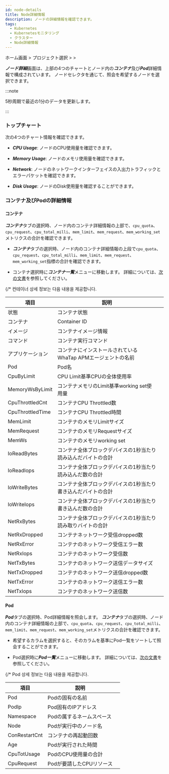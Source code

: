 ```yaml
---
id: node-details
title: Node詳細情報
description: ノードの詳細情報を確認できます。
tags:
  - Kubernetes
  - Kubernetesモニタリング
  - クラスター
  - Node詳細情報
---
```


ホーム画面 > プロジェクト選択 > <Cmdname sid="cluster" className="uitext" /> > <Cmdname sid="node_detail" className="uitext" />

***ノード詳細***画面は、上部の4つのチャートとノード内の***コンテナ***及び***Pod***詳細情報で構成されています。 ノードセレクタを通じて、照会を希望するノードを選択できます。

<ImgLang img='k8s-resource-node-detail.png' desc='ノード詳細画面' />

:::note 

5秒周期で最近の1分のデータを更新します。

:::

### トップチャート

次の4つのチャート情報を確認できます。

- ***CPU Usage***: ノードのCPU使用量を確認できます。

- ***Memory Usage***: ノードのメモリ使用量を確認できます。

- ***Network***: ノードのネットワークインターフェイスの入出力トラフィックとエラーパケットを確認できます。

- ***Disk Usage***: ノードのDisk使用量を確認することができます。 

### コンテナ及びPodの詳細情報

#### コンテナ

***コンテナ***タブの選択時、ノード内のコンテナ詳細情報の上部で、`cpu_quota`、`cpu_request`、`cpu_total_milli`、`mem_limit`、`mem_request`、`mem_working_set`メトリクスの合計を確認できます。 

- ***コンテナ***タブの選択時、ノード内のコンテナ詳細情報の上段で`cpu_quota`、`cpu_request`、`cpu_total_milli`、`mem_limit`、`mem_request`、`mem_working_set`指標の合計を確認できます。 

- コンテナ選択時に***コンテナ一覧***メニューに移動します。 詳細については、[次の文書](resource-container-list)を参照してください。

{/* 컨테이너 상세 정보는 다음 내용을 제공합니다. 

| 項目               | 説明                                                |      |
| ---------------- | ------------------------------------------------- | ---- |
| 状態               | コンテナ状態                                            |      |
| コンテナ             | Container ID                                      |      |
| イメージ             | コンテナイメージ情報                                        |      |
| コマンド             | コンテナ実行コマンド                                        |      |
| アプリケーション         | コンテナにインストールされているWhaTap APMエージェントの名前               |      |
| Pod              | Pod名                                              |      |
| CpuByLimit       | CPU Limit基準CPUの全体使用率                              |      |
| MemoryWsByLimit  | コンテナメモリのLimit基準working set使用量                     |      |
| CpuThrottledCnt  | コンテナCPU Throttled数                                |      |
| CpuThrottledTime | コンテナCPU Throttled時間                               |      |
| MemLimit         | コンテナのメモリLimitサイズ                                  |      |
| MemRequest       | コンテナのメモリRequestサイズ                                |      |
| MemWs            | コンテナのメモリworking set                               |      |
| IoReadBytes      | コンテナ全体ブロックデバイスの1秒当たり読み込んだバイトの合計                   |      |
| IoReadIops       | コンテナ全体ブロックデバイスの1秒当たり読み込んだ数の合計                     |      |
| IoWriteBytes     | コンテナ全体ブロックデバイスの1秒当たり書き込んだバイトの合計                   |      |
| IoWriteIops      | コンテナ全体ブロックデバイスの1秒当たり書き込んだ数の合計                     |      |
| NetRxBytes       | コンテナ全体ブロックデバイスの1秒当たり読み取りバイトの合計                    |      |
| NetRxDropped     | コンテナネットワーク受信dropped数                              |      |
| NetRxError       | コンテナのネットワーク受信エラー数                                 |      |
| NetRxIops        | コンテナのネットワーク受信数                                    |      |
| NetTxBytes       | コンテナのネットワーク送信データサイズ                               |      |
| NetTxDropped     | コンテナのネットワーク送信dropped数                             |      |
| NetTxError       | コンテナのネットワーク送信エラー数                                 |      |
| NetTxIops        | コンテナのネットワーク送信数                                    | | */}

#### Pod

***Pod***タブの選択時、Pod詳細情報を照会します。 ***コンテナ***タブの選択時、ノード内のコンテナ詳細情報の上部で、`cpu_quota`、`cpu_request`、`cpu_total_milli`、`mem_limit`、`mem_request`、`mem_working_set`メトリクスの合計を確認できます。 

- 希望するカラムを選択すると、そのカラムを基準にPod一覧をソートして照会することができます。 

- Pod選択時に***Pod一覧***メニューに移動します。 詳細については、[次の文書](resource-pod-list)を参照してください。 

{/* Pod 상세 정보는 다음 내용을 제공합니다. 

| 項目            | 説明                             |      |
| ------------- | ------------------------------ | ---- |
| Pod           | Podの固有の名前                      |      |
| PodIp         | Pod固有のIPアドレス                   |      |
| Namespace     | Podの属するネームスペース                 |      |
| Node          | Podが実行中のノード名                   |      |
| ConRestartCnt | コンテナの再起動回数                     |      |
| Age           | Podが実行された時間                    |      |
| CpuTotUsage   | PodのCPU使用量の合計                  |      |
| CpuRequest    | Podが要請したCPUリソース                | | */}

